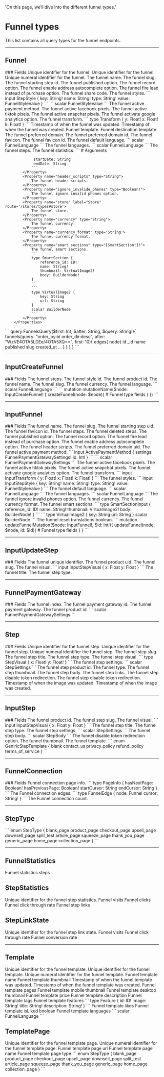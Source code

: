   'On this page, we’ll dive into the different funnel types.'

# Funnel types
This list contains all query types for the funnel endpoints.

---

## Funnel 

<Row>
  <Col>
		### Fields
		<Properties> 
			<Property name="id" type="ID!">
				Unique identifier for the funnel.
			</Property>
			<Property name="uid" type="ID!">
				Unique identifier for the funnel.
			</Property>
			<Property name="_id" type="Int!">
				Unique numeral identifier for the funnel.
			</Property>
			<Property name="name" type="String!">
				The funnel name.
			</Property>
			<Property name="slug" type="String!">
				The funnel slug.
			</Property>
			<Property name="starting_step_id" type="ID">
				The funnel starting step id.
			</Property>
			<Property name="published" type="Boolean!">
				The funnel published option.
			</Property>
			<Property name="record" type="Boolean!">
				The funnel record option.
			</Property>
			<Property name="enable_address_autocomplete" type="Boolean!">
				The funnel enable address autocomplete option.
			</Property>
			<Property name="fire_lead_insteadof_purchase" type="Boolean!">
				The funnel fire lead instead of purchase option.
			</Property>
			<Property name="share_code" type="String">
				The funnel share code.
			</Property>
			<Property name="styles" type="[StepStyle!]">
				The funnel styles.
				```
				input StepStyle {
					key: String!
					name: String!
					type: String!
					value: FunnelStyleValue
				}
				```
				```
				scalar FunnelStyleValue
				```
			</Property>
			<Property name="active_payment_methods" label="[FunnelPaymentGateway!]!" route="/funnels/types#funnel-payment-gateway">
				The funnel active payment method.
			</Property>
			<Property name="active_facebook_pixels" type="[String!]!">
				The funnel active facebook pixels.
			</Property>
			<Property name="active_tiktok_pixels" type="[String!]!">
				The funnel active tiktok pixels.
			</Property>
			<Property name="active_snapchat_pixels" type="[String!]!">
				The funnel active snapchat pixels.
			</Property>
			<Property name="activate_google_analytics" type="Boolean!">
				The funnel activate google analytics option.
			</Property>
			<Property name="transform" type="Transform!">
				The funnel transform.
				```
				type Transform {
					y: Float!
					x: Float!
					k: Float!
				}
				```
			</Property>
			<Property name="updated_at" label="TimeStamp!" route='/other#timestamp'>
				Timestamp of when the funnel was updated.
			</Property>
			<Property name="created_at" label="TimeStamp!" route='/other#timestamp'>
				Timestamp of when the funnel was created.
			</Property>
			<Property name="template" label="Template" route="/other#template">
				Funnel template.
			</Property>
			<Property name="destinationTemplate" label="Template" route="/other#template">
				Funnel destination template.
			</Property>
			<Property name="preferred_domain" label="Domain" route="/other#domain">
				The funnel preferred domain.
			</Property>
			<Property name="preferred_domain_id" type="ID">
				The funnel preferred domain id.
			</Property>
			<Property name="favicon" label="Image" route="/other#image">
				The funnel favicon.
			</Property>
			<Property name="favicon_id" type="ID">
				The funnel favicon id.
			</Property>
			<Property name="default_language" type="FunnelLanguage!">
				The funnel default language.
				```
				scalar FunnelLanguage
				```
			</Property>
			<Property name="languages" type="[FunnelLanguage!]!">
				The funnel languages.
				```
				scalar FunnelLanguage
				```
			</Property>
			<Property name="steps" label="[Step!]!" route="/funnels/types#step">
				The funnel steps.
			</Property>
			<Property name="statistics" label="FunnelStatistics!" route="/funnels/types#funnel-statistics">
				The funnel statistics.
				```
				 # Arguments

				 startDate: String
				 endDate: String
				```
			</Property>
			<Property name="header_scripts" type="String">
				The funnel header scripts.
			</Property>
			<Property name="ignore_invalide_phones" type="Boolean!">
				The funnel ignore invalid phones option.
			</Property>
			<Property name="store" label="Store" route='/stores/types#store'>
				The funnel store.
			</Property>
			<Property name="currency" type="String">
				The funnel currency.
			</Property>
			<Property name="currency_format" type='String'>
				The funnel currency format.
			</Property>
			<Property name="smart_sections" type="[SmartSection!]!">
				The funnel smart sections.
				```
				type SmartSection {
					reference_id: ID!
					name: String!
					thumbnail: VirtualImage2!
					body: BuilderNode!
				}
				```
				```
				type VirtualImage2 {
					key: String
					url: String
				}
				scalar BuilderNode
				```
			</Property>
		</Properties>
  </Col>
  <Col sticky>
    <CodeGroup title="Request" tag="POST" label="https://services.lightfunnels.com/api/v2">
			```
			query FunnelsQuery($first: Int, $after: String, $query: String!){
				funnels(query: "order_by:id order_dir:desc", after: "WzVE4OTA5LDEe/4OTA5XQ==", first: 10){
					edges{
						node{
							id
							_id
							name
							published
							slug
							created_at
							...
						}
					}
				}
			}
			```
    </CodeGroup>
  </Col>
</Row>

---

## InputCreateFunnel

<Row>
  <Col>
		### Fields
		<Properties> 
			<Property name="funnel_steps" label="[StepType!]!" route='/funnels/types#step-type'>
				The funnel steps.
			</Property>
			<Property name="style_id" type="ID">
				The funnel style id.
			</Property>
			<Property name="product_id" type="ID">
				The funnel product id.
			</Property>
			<Property name="name" type="String!">
				The funnel name.
			</Property>
			<Property name="slug" type="String!">
				The funnel slug.
			</Property>
			<Property name="currency" type="String">
				The funnel currency.
			</Property>
			<Property name="lang" type="FunnelLanguage!">
				The funnel language.
				```
				scalar FunnelLanguage
				```
			</Property>
		</Properties>
  </Col>
  <Col sticky>
    <CodeGroup title="Request" tag="POST" label="https://services.lightfunnels.com/api/v2">
			```
			mutation mutationName($node: InputCreateFunnel! {
				createFunnel(node: $node){
					# Funnel type fields
				}
			})
			```
    </CodeGroup>
  </Col>
</Row>

---

## InputFunnel

<Row>
  <Col>
		### Fields
		<Properties> 
			<Property name="name" type="String">
				The funnel name.
			</Property>
			<Property name="slug" type="String">
				The funnel slug.
			</Property>
			<Property name="starting_step_uid" type="ID">
				The funnel starting step uid.
			</Property>
			<Property name="favicon_id" type="ID">
				The funnel favicon id.
			</Property>
			<Property name="steps" label="[InputUpdateStep!]" route="/funnels/types#input-update-step">
				The funnel steps.
			</Property>
			<Property name="deleted_steps" type="[ID!]">
				The funnel deleted steps.
			</Property>
			<Property name="published" type="Boolean">
				The funnel published option.
			</Property>
			<Property name="record" type="Boolean">
				The funnel record option.
			</Property>
			<Property name="fire_lead_insteadof_purchase" type="Boolean">
				The funnel fire lead instead of purchase option.
			</Property>
			<Property name="enable_address_autocomplete" type="Boolean">
				The funnel enable address autocomplete option.
			</Property>
			<Property name="header_scripts" type="String">
				The funnel header scripts.
			</Property>
			<Property name="preferred_domain_uid" type="String">
				The funnel preferred domain uid.
			</Property>
			<Property name="active_payment_methods" type="[ActivePaymentMethod!]">
				The funnel active payment method.
				```
				input ActivePaymentMethod {
					settings: FunnelPaymentGatewaySettings!
					id: Int!
				}
				```
				```
				scalar FunnelPaymentGatewaySettings
				```
			</Property>
			<Property name="active_facebook_pixels" type="[String!]">
				The funnel active facebook pixels.
			</Property>
			<Property name="active_tiktok_pixels" type="[String!]">
				The funnel active tiktok pixels.
			</Property>
			<Property name="active_snapchat_pixels" type="[String!]">
				The funnel active snapchat pixels.
			</Property>
			<Property name="activate_google_analytics" type="Boolean">
				The funnel activate google analytics option.
			</Property>
			<Property name="transform" type="InputTransform">
				The funnel transform.
				```
				input InputTransform {
					y: Float!
					x: Float!
					k: Float!
				}
				```
			</Property>
			<Property name="styles" type="[InputStepStyle!]">
				The funnel styles.
				```
				input InputStepStyle {
					key: String!
					name: String!
					type: String!
					value: FunnelStyleValue
				}
				```
			</Property>
			<Property name="default_language" type="FunnelLanguage">
				The funnel default language.
				```
				scalar FunnelLanguage
				```
			</Property>
			<Property name="languages" type="[FunnelLanguage!]">
				The funnel languages.
				```
				scalar FunnelLanguage
				```
			</Property>
			<Property name="ignore_invalide_phones" type="Boolean">
				The funnel ignore invalid phones option.
			</Property>
			<Property name="currency" type="String">
				The funnel currency.
			</Property>
			<Property name="currency_format" type='String'>
				The funnel currency format.
			</Property>
			<Property name="smart_sections" type="[SmartSectionInput!]">
				The funnel smart sections.
				```
				type SmartSectionInput {
					reference_id: ID!
					name: String!
					thumbnail: VirtualImage2!
					body: BuilderNode!
				}
				```
				```
				type VirtualImage2 {
					key: String
					url: String
				}
				scalar BuilderNode
				```
			</Property>
			<Property name="reset_translations" type='Boolean'>
				The funnel reset translations boolean.
			</Property>
		</Properties>
  </Col>
  <Col sticky>
    <CodeGroup title="Request" tag="POST" label="https://services.lightfunnels.com/api/v2">
			```
			mutation updateFunnelMutation($node: InputFunnel!, $id: Int!){
				updateFunnel(node: $node, id: $id){
					# Funnel type fields
				}
			}
			```
    </CodeGroup>
  </Col>
</Row>

---

## InputUpdateStep

<Row>
  <Col>
		### Fields
		<Properties> 
			<Property name="id" type="ID!">
				The funnel unique identifier.
			</Property>
			<Property name="product_uid" type="ID!">
				The funnel product uid.
			</Property>
			<Property name="slug" type="String!">
				The funnel slug.
			</Property>
			<Property name="visual" type="InputStepVisual">
				The funnel visual.
				```
				input InputStepVisual {
					x: Float
					y: Float
				}
				```
			</Property>
			<Property name="title" type="String!">
				The funnel title.
			</Property>
				<Property name="type" label="StepType!" route='/funnels/types#step-type'>
				The funnel step type.
			</Property>
		</Properties> 	
	</Col>
</Row>

---

## FunnelPaymentGateway

<Row>
  <Col>
		### Fields
		<Properties> 
			<Property name="index" type="Int!">
				The funnel index.
			</Property>
			<Property name="payment_gateway_id" type="ID!">
				The funnel payment gateway id.
			</Property>
			<Property name="payment_gateway" label="PaymentGateway!" route="/other#payment-gateway">
				The funnel payment gateway.
			</Property>
			<Property name="settings" type="FunnelPaymentGatewaySettings!">
				The funnel product id.
				```
				scalar FunnelPaymentGatewaySettings
				```
			</Property>
		</Properties>
  </Col>
</Row>

---

## Step

<Row>
  <Col>
		### Fields
		<Properties> 
			<Property name="id" type="ID!">
				Unique identifier for the funnel step.
			</Property>
			<Property name="uid" type="ID!">
				Unique identifier for the funnel step.
			</Property>
			<Property name="_id" type="Int!">
				Unique numeral identifier the funnel step.
			</Property>
			<Property name="slug" type="String!">
				The funnel step slug.
			</Property>
			<Property name="title" type="String!">
				The funnel step title.
			</Property>
			<Property name="type" label="StepType!" route='/funnels/types#step-type'>
				The funnel step type.
			</Property>
			<Property name="visual" type="StepVisual!">
				The funnel step visual.
				```
				type StepVisual {
					x: Float!
					y: Float!
				}
				```
			</Property>
			<Property name="settings" type="StepSettings!">
				The funnel step settings.
				```
				scalar StepSettings
				```
			</Property>
			<Property name="product_id" type="ID">
				The funnel step product id.
			</Property>
			<Property name="funnel" type="Funnel">
				The funnel type.
			</Property>
			<Property name="thumbnail" type="VirtualImage2">
				The funnel step thumbnail.
			</Property>
			<Property name="body" type="StepBody">
				The funnel step body.
			</Property>
			<Property name="links" type="[StepLink!]">
				The funnel step links.
			</Property>
			<Property name="disable_token_redirection" type="Boolean!">
				The funnel step disable token redirection.
			</Property>
			<Property name="meta" type="StepMeta!">
				The funnel step disable token redirection.
			</Property>
			<Property name="updated_at" label="TimeStamp!" route='/other#timestamp'>
				Timestamp of when the image was updated.
			</Property>
			<Property name="created_at" label="TimeStamp!" route='/other#timestamp'>
				Timestamp of when the image was created.
			</Property>
		</Properties>
  </Col>
</Row>

---

## InputStep

<Row>
  <Col>
		### Fields
		<Properties> 
			<Property name="product_id" type="ID">
				The funnel product id.
			</Property>
			<Property name="slug" type="String!">
				The funnel step slug.
			</Property>
			<Property name="visual" type="InputStepVisual">
				The funnel visual.
				```
				input InputStepVisual {
					x: Float
					y: Float
				}
				```
			</Property>
			<Property name="title" type="String!">
				The funnel step title.
			</Property>
			<Property name="type" label="StepType!" route='/funnels/types#step-type'>
				The funnel step type.
			</Property>
			<Property name="settings" type="StepSettings!">
				The funnel step settings.
				```
				scalar StepSettings
				```
			</Property>
			<Property name="body" type="StepBody">
				The funnel step body.
				```
				scalar StepBody
				```
			</Property>
			<Property name="disable_token_redirection" type="Boolean">
				The funnel disable token redirection option.
			</Property>
			<Property name="thumbnail" type="String">
				The funnel thumbnail.
			</Property>
			<Property name="template" type="GeniricStepTemplate">
				The funnel template.
				```
				enum GeniricStepTemplate {
					blank
					contact_us
					privacy_policy
					refund_policy
					terms_of_service
				}
				```
			</Property>
		</Properties>
  </Col>
</Row>

---

## FunnelConnection

<Row>
  <Col>
		### Fields
		<Properties> 
			<Property name="pageInfo" type="PageInfo!">
				Funnel connection page info.
				```
				type PageInfo {
					hasNextPage: Boolean!
					hasPreviousPage: Boolean!
					startCursor: String
					endCursor: String
				}
				```
			</Property>
			<Property name="edges" type="[FunnelEdge]">
				The Funnel connection edges.
				```
				type FunnelEdge {
					node: Funnel
					cursor: String!
				}
				```
			</Property>
			<Property name="count" type="Int!">
				The Funnel connection count.
			</Property>
		</Properties>
  </Col>
</Row>

---

## StepType

<Row>
  <Col>
		<Properties> 
			```
			enum StepType {
				blank_page
				product_page
				checkout_page
				upsell_page
				downsell_page
				split_test
				article_page
				squeeze_page
				thank_you_page
				generic_page
				home_page
				collection_page
			}
			```
		</Properties> 
  </Col>
</Row>

--- 

## FunnelStatistics

<Row>
	<Col>
		<Properties> 
			<Property name='steps' label='[StepStatistics!]!' route='/funnels/types#step-statistics'> 
				Funnel statistics steps
			</Property> 
		</Properties> 
	</Col>
</Row>

## StepStatistics

<Row>
	<Col>
		<Properties> 
			<Property name="id" type="String!">
				Unique identifier for the funnel step statistics.
			</Property>
			<Property name='visits' type='Int!'> 
				Funnel visits
			</Property> 
			<Property name='clicks' type='Int!'> 
				Funnel clicks
			</Property> 
			<Property name='ctr' type='Float!'> 
				Funnel click through rate 
			</Property> 
			<Property name='links' label='[StepLinkState!]!' route='/funnels/types#step-link-state'> 
				Funnel step links
			</Property> 
		</Properties> 
	</Col>
</Row>

## StepLinkState

<Row>
	<Col>
		<Properties> 
			<Property name="id" type="String!">
				Unique identifier for the funnel step link state.
			</Property>
			<Property name='visits' type='Int!'> 
				Funnel visits
			</Property> 
			<Property name='ctr' type='Float!'> 
				Funnel click through rate 
			</Property> 
			<Property name='cvr' type='Float!'> 
				Funnel conversion rate
			</Property> 
		</Properties> 
	</Col>
</Row>

---

## Template

<Row>
	<Col>
		<Properties> 
			<Property name="id" type="ID!">
				Unique identifier for the funnel template.
			</Property>
			<Property name="uid" type="ID!">
				Unique identifier for the funnel template.
			</Property>
			<Property name="_id" type="Int!">
				Unique numeral identifier for the funnel template.
			</Property>
			<Property name='name' type='String!'> 
				Funnel template name
			</Property> 
			<Property name='thumbnail' type='String!'> 
				Funnel template thumbnail
			</Property> 
			<Property name="updated_at" label="TimeStamp!" route='/other#timestamp'>
				Timestamp of when the funnel template was updated.
			</Property>
			<Property name="created_at" label="TimeStamp!" route='/other#timestamp'>
				Timestamp of when the funnel template was created.
			</Property>
			<Property name='pages' label='[TemplatePage!]!' route='/funnels/types#template-page'> 
				Funnel template pages
			</Property> 
			<Property name='mobile_thumbnail' type='String!'> 
				Funnel template mobile thumbnail
			</Property> 
			<Property name='desktop_thumbnail' type='String!'> 
				Funnel template desktop thumbnail
			</Property> 
			<Property name='price' type='Float!'> 
				Funnel template price
			</Property> 
			<Property name='description' type='String!'> 
				Funnel template description
			</Property> 
			<Property name='tags' type='[String!]!'> 
				Funnel template tags
			</Property> 
			<Property name='features' type='[Feature!]!'> 
				Funnel template features
				```
				type Feature {
					id: ID!
					image: String!
					title: String!
					description: String!
				}
				```
			</Property> 
			<Property name='likes' type='Int!'> 
				Funnel template likes
			</Property> 
			<Property name='isLiked' type='Boolean'> 
				Funnel template isLiked boolean
			</Property> 
			<Property name='languages' type='[FunnelLanguage!]!'> 
				Funnel template languages
				```
				scalar FunnelLanguage
				```
			</Property> 
		</Properties> 
	</Col>
</Row>

## TemplatePage

<Row>
	<Col>
		<Properties> 
			<Property name="id" type="ID!">
				Unique identifier for the funnel template page.
			</Property>
			<Property name="_id" type="Int!">
				Unique numeral identifier for the funnel template page.
			</Property>
			<Property name='url' type='String!'> 
				Funnel template page url
			</Property> 
			<Property name='name' type='String!'> 
				Funnel template page name
			</Property> 
			<Property name='type' type='StepType!'> 
				Funnel template page type
				```
				enum StepType {
					blank_page
					product_page
					checkout_page
					upsell_page
					downsell_page
					split_test
					article_page
					squeeze_page
					thank_you_page
					generic_page
					home_page
					collection_page
				}
				```
			</Property> 
		</Properties> 
	</Col>
</Row>